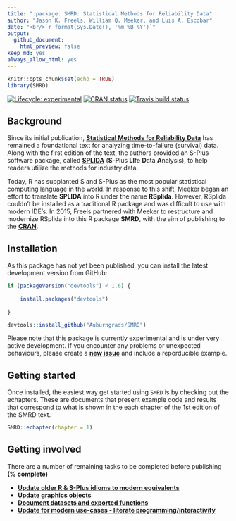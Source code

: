 ```yaml
---
title: ":package: SMRD: Statistical Methods for Reliability Data"
author: "Jason K. Freels, William Q. Meeker, and Luis A. Escobar"
date: "<br/>`r format(Sys.Date(), '%m %B %Y')`"
output: 
  github_document:
    html_preview: false
keep_md: yes
always_allow_html: yes
---
```


```r
knitr::opts_chunk$set(echo = TRUE)
library(SMRD)
```
[![Lifecycle: experimental](https://img.shields.io/badge/lifecycle-experimental-orange.svg)](https://www.tidyverse.org/lifecycle/#experimental)
[![CRAN status](https://www.r-pkg.org/badges/version/SMRD2)](https://cran.r-project.org/package=SMRD2)
[![Travis build status](https://travis-ci.org/Auburngrads/SMRD2.svg?branch=master)](https://travis-ci.org/Auburngrads/SMRD2)

## Background

Since its initial publication, <a target=' 'href='https://www.amazon.com/Statistical-Methods-Reliability-William-Meeker/dp/0471143286'>**Statistical Methods for Reliability Data**</a> has remained a foundational text for analyzing time-to-failure (survival) data.  Along with the first edition of the text, the authors provided an S-Plus software package, called [**SPLIDA**](http://www.public.iastate.edu/~splida/')  (**S**-**P**lus **LI**fe **D**ata **A**nalysis), to help readers utilize the methods for industry data.  

Today, R has supplanted S and S-Plus as the most popular statistical computing language in the world.  In response to this shift, Meeker began an effort to translate **SPLIDA** into R under the name **RSplida**. However, RSplida couldn't be installed as a traditional R package and was difficult to use with modern IDE's.  In 2015, Freels partnered with Meeker to restructure and modernize RSplida into this R package **SMRD**, with the aim of publishing to the <a target="" href="https://cran.r-project.org">**CRAN**</a>.

## Installation

As this package has not yet been published, you can install the latest development version from GitHub:

```r
if (packageVersion("devtools") < 1.6) {
  
    install.packages("devtools")
  
}

devtools::install_github("Auburngrads/SMRD")
```

Please note that this package is currently experimental and is under very active development.  If you encounter any problems or unexpected behaviours, please create a <a target="" href="https://github.com/Auburngrads/SMRD2/issues">**new issue**</a> and include a reporducible example.

## Getting started 

Once installed, the easiest way get started using `SMRD` is by checking out the echapters.  These are documents that present example code and results that correspond to what is shown in the each chapter of the 1st edition of the SMRD text.

```r
SMRD::echapter(chapter = 1)
```

## Getting involved

There are a number of remaining tasks to be completed before publishing <b>(% complete)</b>

- <a target="" href="https://github.com/Auburngrads/SMRD2/projects/1">**Update older R & S-Plus idioms to modern equivalents**</a>
- <a target="" href="https://github.com/Auburngrads/SMRD2/projects/1">**Update graphics objects**</a>
- <a target="" href="https://github.com/Auburngrads/SMRD2/projects/1">**Document datasets and exported functions**</a>
- <a target="" href="https://github.com/Auburngrads/SMRD2/projects/2">**Update for modern use-cases - literate programming/interactivity**</a>